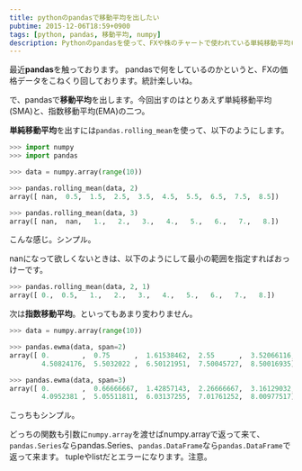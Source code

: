 ```yaml
---
title: pythonのpandasで移動平均を出したい
pubtime: 2015-12-06T18:59+0900
tags: [python, pandas, 移動平均, numpy]
description: Pythonのpandasを使って、FXや株のチャートで使われている単純移動平均(SMA)や指数移動平均(EMA)を算出する方法です。
---
```


最近**pandas**を触っております。
pandasで何をしているのかというと、FXの価格データをこねくり回しております。統計楽しいね。

で、pandasで**移動平均**を出します。今回出すのはとりあえず単純移動平均(SMA)と、指数移動平均(EMA)の二つ。

**単純移動平均**を出すには`pandas.rolling_mean`を使って、以下のようにします。
``` python
>>> import numpy
>>> import pandas

>>> data = numpy.array(range(10))

>>> pandas.rolling_mean(data, 2)
array([ nan,  0.5,  1.5,  2.5,  3.5,  4.5,  5.5,  6.5,  7.5,  8.5])

>>> pandas.rolling_mean(data, 3)
array([ nan,  nan,   1.,   2.,   3.,   4.,   5.,   6.,   7.,   8.])
```
こんな感じ。シンプル。

nanになって欲しくないときは、以下のようにして最小の範囲を指定すればおっけーです。
``` python
>>> pandas.rolling_mean(data, 2, 1)
array([ 0.,  0.5,   1.,   2.,   3.,   4.,   5.,   6.,   7.,   8.])
```

次は**指数移動平均**。といってもあまり変わりません。
``` python
>>> data = numpy.array(range(10))

>>> pandas.ewma(data, span=2)
array([ 0.        ,  0.75      ,  1.61538462,  2.55      ,  3.52066116,
        4.50824176,  5.5032022 ,  6.50121951,  7.50045727,  8.50016935])

>>> pandas.ewma(data, span=3)
array([ 0.        ,  0.66666667,  1.42857143,  2.26666667,  3.16129032,
        4.0952381 ,  5.05511811,  6.03137255,  7.01761252,  8.00977517])
```
こっちもシンプル。

どっちの関数も引数に`numpy.array`を渡せばnumpy.arrayで返って来て、`pandas.Series`ならpandas.Series、`pandas.DataFrame`なら`pandas.DataFrame`で返って来ます。
tupleやlistだとエラーになります。注意。
